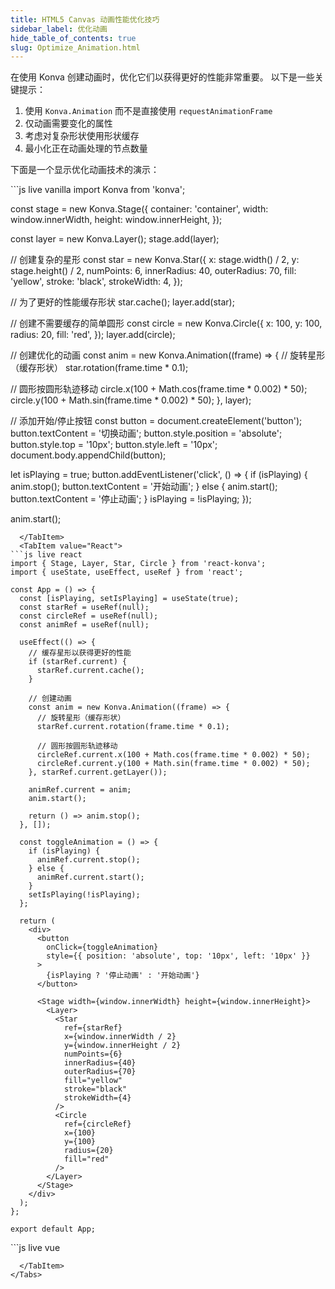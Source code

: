 ```yaml
---
title: HTML5 Canvas 动画性能优化技巧
sidebar_label: 优化动画
hide_table_of_contents: true
slug: Optimize_Animation.html
---
```


在使用 Konva 创建动画时，优化它们以获得更好的性能非常重要。
以下是一些关键提示：

1. 使用 `Konva.Animation` 而不是直接使用 `requestAnimationFrame`
2. 仅动画需要变化的属性
3. 考虑对复杂形状使用形状缓存
4. 最小化正在动画处理的节点数量

下面是一个显示优化动画技术的演示：


<Tabs>
  <TabItem value="Vanilla" default>
```js live vanilla
import Konva from 'konva';

const stage = new Konva.Stage({
  container: 'container',
  width: window.innerWidth,
  height: window.innerHeight,
});

const layer = new Konva.Layer();
stage.add(layer);

// 创建复杂的星形
const star = new Konva.Star({
  x: stage.width() / 2,
  y: stage.height() / 2,
  numPoints: 6,
  innerRadius: 40,
  outerRadius: 70,
  fill: 'yellow',
  stroke: 'black',
  strokeWidth: 4,
});

// 为了更好的性能缓存形状
star.cache();
layer.add(star);

// 创建不需要缓存的简单圆形
const circle = new Konva.Circle({
  x: 100,
  y: 100,
  radius: 20,
  fill: 'red',
});
layer.add(circle);

// 创建优化的动画
const anim = new Konva.Animation((frame) => {
  // 旋转星形（缓存形状）
  star.rotation(frame.time * 0.1);
  
  // 圆形按圆形轨迹移动
  circle.x(100 + Math.cos(frame.time * 0.002) * 50);
  circle.y(100 + Math.sin(frame.time * 0.002) * 50);
}, layer);

// 添加开始/停止按钮
const button = document.createElement('button');
button.textContent = '切换动画';
button.style.position = 'absolute';
button.style.top = '10px';
button.style.left = '10px';
document.body.appendChild(button);

let isPlaying = true;
button.addEventListener('click', () => {
  if (isPlaying) {
    anim.stop();
    button.textContent = '开始动画';
  } else {
    anim.start();
    button.textContent = '停止动画';
  }
  isPlaying = !isPlaying;
});

anim.start();
```
  </TabItem>
  <TabItem value="React">
```js live react
import { Stage, Layer, Star, Circle } from 'react-konva';
import { useState, useEffect, useRef } from 'react';

const App = () => {
  const [isPlaying, setIsPlaying] = useState(true);
  const starRef = useRef(null);
  const circleRef = useRef(null);
  const animRef = useRef(null);

  useEffect(() => {
    // 缓存星形以获得更好的性能
    if (starRef.current) {
      starRef.current.cache();
    }

    // 创建动画
    const anim = new Konva.Animation((frame) => {
      // 旋转星形（缓存形状）
      starRef.current.rotation(frame.time * 0.1);
      
      // 圆形按圆形轨迹移动
      circleRef.current.x(100 + Math.cos(frame.time * 0.002) * 50);
      circleRef.current.y(100 + Math.sin(frame.time * 0.002) * 50);
    }, starRef.current.getLayer());

    animRef.current = anim;
    anim.start();

    return () => anim.stop();
  }, []);

  const toggleAnimation = () => {
    if (isPlaying) {
      animRef.current.stop();
    } else {
      animRef.current.start();
    }
    setIsPlaying(!isPlaying);
  };

  return (
    <div>
      <button
        onClick={toggleAnimation}
        style={{ position: 'absolute', top: '10px', left: '10px' }}
      >
        {isPlaying ? '停止动画' : '开始动画'}
      </button>
      
      <Stage width={window.innerWidth} height={window.innerHeight}>
        <Layer>
          <Star
            ref={starRef}
            x={window.innerWidth / 2}
            y={window.innerHeight / 2}
            numPoints={6}
            innerRadius={40}
            outerRadius={70}
            fill="yellow"
            stroke="black"
            strokeWidth={4}
          />
          <Circle
            ref={circleRef}
            x={100}
            y={100}
            radius={20}
            fill="red"
          />
        </Layer>
      </Stage>
    </div>
  );
};

export default App;
```
  </TabItem>
  <TabItem value="Vue">
```js live vue
<template>
  <div>
    <button
      @click="toggleAnimation"
      style="position: absolute; top: 10px; left: 10px"
    >
      {{ isPlaying ? '停止动画' : '开始动画' }}
    </button>
    
    <v-stage :config="stageSize">
      <v-layer ref="layerRef">
        <v-star
          ref="starRef"
          :config="starConfig"
        />
        <v-circle
          ref="circleRef"
          :config="circleConfig"
        />
      </v-layer>
    </v-stage>
  </div>
</template>

<script setup>
import { ref, onMounted, onUnmounted } from 'vue';
import Konva from 'konva';

const stageSize = {
  width: window.innerWidth,
  height: window.innerHeight
};

const starConfig = {
  x: window.innerWidth / 2,
  y: window.innerHeight / 2,
  numPoints: 6,
  innerRadius: 40,
  outerRadius: 70,
  fill: 'yellow',
  stroke: 'black',
  strokeWidth: 4
};

const circleConfig = ref({
  x: 100,
  y: 100,
  radius: 20,
  fill: 'red'
});

const layerRef = ref(null);
const starRef = ref(null);
const circleRef = ref(null);
const isPlaying = ref(true);
let anim = null;

onMounted(() => {
  // 缓存星形以获得更好的性能
  starRef.value.getNode().cache();

  // 创建动画
  anim = new Konva.Animation((frame) => {
    // 旋转星形（缓存形状）
    starRef.value.getNode().rotation(frame.time * 0.1);
    
    // 圆形按圆形轨迹移动
    const circle = circleRef.value.getNode();
    circle.x(100 + Math.cos(frame.time * 0.002) * 50);
    circle.y(100 + Math.sin(frame.time * 0.002) * 50);
  }, layerRef.value.getNode());

  anim.start();
});

onUnmounted(() => {
  if (anim) {
    anim.stop();
  }
});

const toggleAnimation = () => {
  if (isPlaying.value) {
    anim.stop();
  } else {
    anim.start();
  }
  isPlaying.value = !isPlaying.value;
};
</script>
```
  </TabItem>
</Tabs>